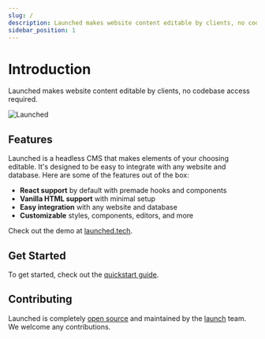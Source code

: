 ```yaml
---
slug: /
description: Launched makes website content editable by clients, no codebase access required.
sidebar_position: 1
---
```


# Introduction

Launched makes website content editable by clients, no codebase access required.

![Launched](/img/product.png)

## Features

Launched is a headless CMS that makes elements of your choosing editable. It's designed to be easy to integrate with any website and database. Here are some of the features out of the box:

- **React support** by default with premade hooks and components
- **Vanilla HTML support** with minimal setup
- **Easy integration** with any website and database
- **Customizable** styles, components, editors, and more

Check out the demo at [launched.tech](https://launched.tech).

## Get Started

To get started, check out the [quickstart guide](/Get%20Started/quickstart).

## Contributing

Launched is completely [open source](https://github.com/launchsite-tech/launched) and maintained by the [launch](https://launchsite.tech) team. We welcome any contributions.
